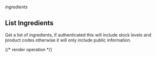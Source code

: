 ###### *ingredients*

## List Ingredients

Get a list of ingredients, if authenticated this will include stock levels and product codes otherwise it will only include public information.

{/* render operation */}

